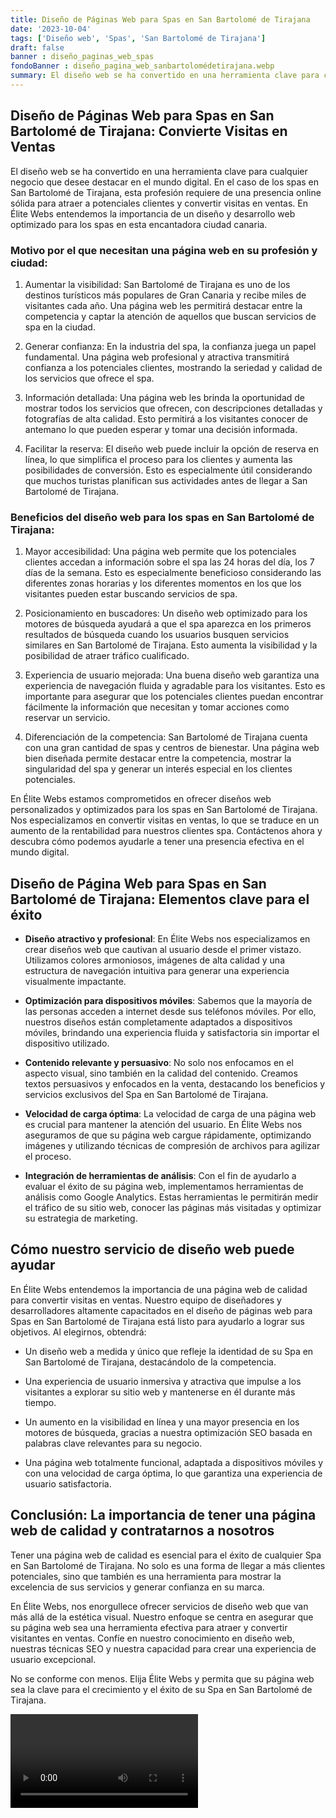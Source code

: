 ```yaml
---
title: Diseño de Páginas Web para Spas en San Bartolomé de Tirajana
date: '2023-10-04'
tags: ['Diseño web', 'Spas', 'San Bartolomé de Tirajana']
draft: false
banner : diseño_paginas_web_spas
fondoBanner : diseño_pagina_web_sanbartolomédetirajana.webp
summary: El diseño web se ha convertido en una herramienta clave para cualquier negocio que desee destacar en el mundo digital. En el caso de los spas en San Bartolomé de Tirajana, esta profesión requiere de una presencia online sólida para atraer a potenciales clientes y convertir visitas en ventas. En Élite Webs entendemos la importancia de un diseño y desarrollo web optimizado para los spas en esta encantadora ciudad canaria.
---
```


## Diseño de Páginas Web para Spas en San Bartolomé de Tirajana: Convierte Visitas en Ventas

El diseño web se ha convertido en una herramienta clave para cualquier negocio que desee destacar en el mundo digital. En el caso de los spas en San Bartolomé de Tirajana, esta profesión requiere de una presencia online sólida para atraer a potenciales clientes y convertir visitas en ventas. En Élite Webs entendemos la importancia de un diseño y desarrollo web optimizado para los spas en esta encantadora ciudad canaria.

### Motivo por el que necesitan una página web en su profesión y ciudad:

1. Aumentar la visibilidad: San Bartolomé de Tirajana es uno de los destinos turísticos más populares de Gran Canaria y recibe miles de visitantes cada año. Una página web les permitirá destacar entre la competencia y captar la atención de aquellos que buscan servicios de spa en la ciudad.

2. Generar confianza: En la industria del spa, la confianza juega un papel fundamental. Una página web profesional y atractiva transmitirá confianza a los potenciales clientes, mostrando la seriedad y calidad de los servicios que ofrece el spa.

3. Información detallada: Una página web les brinda la oportunidad de mostrar todos los servicios que ofrecen, con descripciones detalladas y fotografías de alta calidad. Esto permitirá a los visitantes conocer de antemano lo que pueden esperar y tomar una decisión informada.

4. Facilitar la reserva: El diseño web puede incluir la opción de reserva en línea, lo que simplifica el proceso para los clientes y aumenta las posibilidades de conversión. Esto es especialmente útil considerando que muchos turistas planifican sus actividades antes de llegar a San Bartolomé de Tirajana.

### Beneficios del diseño web para los spas en San Bartolomé de Tirajana:

1. Mayor accesibilidad: Una página web permite que los potenciales clientes accedan a información sobre el spa las 24 horas del día, los 7 días de la semana. Esto es especialmente beneficioso considerando las diferentes zonas horarias y los diferentes momentos en los que los visitantes pueden estar buscando servicios de spa.

2. Posicionamiento en buscadores: Un diseño web optimizado para los motores de búsqueda ayudará a que el spa aparezca en los primeros resultados de búsqueda cuando los usuarios busquen servicios similares en San Bartolomé de Tirajana. Esto aumenta la visibilidad y la posibilidad de atraer tráfico cualificado.

3. Experiencia de usuario mejorada: Una buena diseño web garantiza una experiencia de navegación fluida y agradable para los visitantes. Esto es importante para asegurar que los potenciales clientes puedan encontrar fácilmente la información que necesitan y tomar acciones como reservar un servicio.

4. Diferenciación de la competencia: San Bartolomé de Tirajana cuenta con una gran cantidad de spas y centros de bienestar. Una página web bien diseñada permite destacar entre la competencia, mostrar la singularidad del spa y generar un interés especial en los clientes potenciales.

En Élite Webs estamos comprometidos en ofrecer diseños web personalizados y optimizados para los spas en San Bartolomé de Tirajana. Nos especializamos en convertir visitas en ventas, lo que se traduce en un aumento de la rentabilidad para nuestros clientes spa. Contáctenos ahora y descubra cómo podemos ayudarle a tener una presencia efectiva en el mundo digital.

<GifSeo />

<Cta />

## Diseño de Página Web para Spas en San Bartolomé de Tirajana: Elementos clave para el éxito

- **Diseño atractivo y profesional**: En Élite Webs nos especializamos en crear diseños web que cautivan al usuario desde el primer vistazo. Utilizamos colores armoniosos, imágenes de alta calidad y una estructura de navegación intuitiva para generar una experiencia visualmente impactante.

- **Optimización para dispositivos móviles**: Sabemos que la mayoría de las personas acceden a internet desde sus teléfonos móviles. Por ello, nuestros diseños están completamente adaptados a dispositivos móviles, brindando una experiencia fluida y satisfactoria sin importar el dispositivo utilizado.

- **Contenido relevante y persuasivo**: No solo nos enfocamos en el aspecto visual, sino también en la calidad del contenido. Creamos textos persuasivos y enfocados en la venta, destacando los beneficios y servicios exclusivos del Spa en San Bartolomé de Tirajana.

- **Velocidad de carga óptima**: La velocidad de carga de una página web es crucial para mantener la atención del usuario. En Élite Webs nos aseguramos de que su página web cargue rápidamente, optimizando imágenes y utilizando técnicas de compresión de archivos para agilizar el proceso.

- **Integración de herramientas de análisis**: Con el fin de ayudarlo a evaluar el éxito de su página web, implementamos herramientas de análisis como Google Analytics. Estas herramientas le permitirán medir el tráfico de su sitio web, conocer las páginas más visitadas y optimizar su estrategia de marketing.

## Cómo nuestro servicio de diseño web puede ayudar

En Élite Webs entendemos la importancia de una página web de calidad para convertir visitas en ventas. Nuestro equipo de diseñadores y desarrolladores altamente capacitados en el diseño de páginas web para Spas en San Bartolomé de Tirajana está listo para ayudarlo a lograr sus objetivos. Al elegirnos, obtendrá:

- Un diseño web a medida y único que refleje la identidad de su Spa en San Bartolomé de Tirajana, destacándolo de la competencia.

- Una experiencia de usuario inmersiva y atractiva que impulse a los visitantes a explorar su sitio web y mantenerse en él durante más tiempo.

- Un aumento en la visibilidad en línea y una mayor presencia en los motores de búsqueda, gracias a nuestra optimización SEO basada en palabras clave relevantes para su negocio.

- Una página web totalmente funcional, adaptada a dispositivos móviles y con una velocidad de carga óptima, lo que garantiza una experiencia de usuario satisfactoria.

## Conclusión: La importancia de tener una página web de calidad y contratarnos a nosotros

Tener una página web de calidad es esencial para el éxito de cualquier Spa en San Bartolomé de Tirajana. No solo es una forma de llegar a más clientes potenciales, sino que también es una herramienta para mostrar la excelencia de sus servicios y generar confianza en su marca.

En Élite Webs, nos enorgullece ofrecer servicios de diseño web que van más allá de la estética visual. Nuestro enfoque se centra en asegurar que su página web sea una herramienta efectiva para atraer y convertir visitantes en ventas. Confíe en nuestro conocimiento en diseño web, nuestras técnicas SEO y nuestra capacidad para crear una experiencia de usuario excepcional.

No se conforme con menos. Elija Élite Webs y permita que su página web sea la clave para el crecimiento y el éxito de su Spa en San Bartolomé de Tirajana.

<Video />

<CtaBot job='Spas' city='San Bartolomé de Tirajana'/>

<Gmaps query='San Bartolomé de Tirajana+españa+maps' />